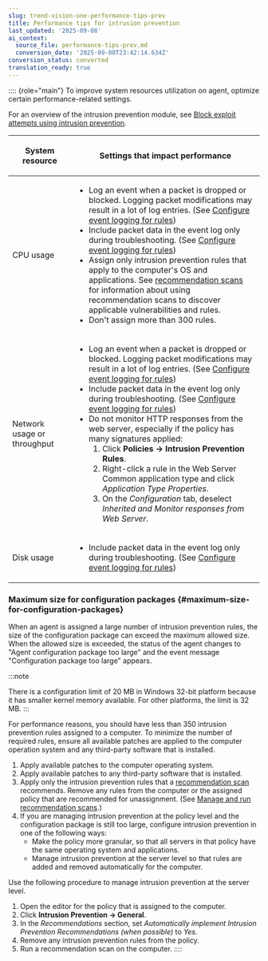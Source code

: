 ```yaml
---
slug: trend-vision-one-performance-tips-prev
title: Performance tips for intrusion prevention
last_updated: '2025-09-08'
ai_context:
  source_file: performance-tips-prev.md
  conversion_date: '2025-09-08T23:42:14.634Z'
conversion_status: converted
translation_ready: true
---
```


:::: {role="main"}
To improve system resources utilization on agent, optimize certain performance-related settings.

For an overview of the intrusion prevention module, see [Block exploit attempts using intrusion prevention](intrusion-prevention.mdx).

<table>
<colgroup>
<col style="width: 25%" />
<col style="width: 75%" />
</colgroup>
<thead>
<tr>
<th><p>System resource</p></th>
<th><p>Settings that impact performance</p></th>
</tr>
</thead>
<tbody>
<tr>
<td><p>CPU usage</p></td>
<td><ul>
<li>Log an event when a packet is dropped or blocked. Logging packet modifications may result in a lot of log entries. (See <a href="trend-vision-one-config-intrusion-prevention-rules">Configure event logging for rules</a>)</li>
<li>Include packet data in the event log only during troubleshooting. (See <a href="trend-vision-one-config-intrusion-prevention-rules">Configure event logging for rules</a>)</li>
<li>Assign only intrusion prevention rules that apply to the computer's OS and applications. See <a href="trend-vision-one-recommendation-scans-intro">recommendation scans</a> for information about using recommendation scans to discover applicable vulnerabilities and rules.</li>
<li>Don't assign more than 300 rules.</li>
</ul></td>
</tr>
<tr>
<td><p>Network usage or throughput</p></td>
<td><ul>
<li>Log an event when a packet is dropped or blocked. Logging packet modifications may result in a lot of log entries. (See <a href="trend-vision-one-config-intrusion-prevention-rules">Configure event logging for rules</a>)</li>
<li>Include packet data in the event log only during troubleshooting. (See <a href="trend-vision-one-config-intrusion-prevention-rules">Configure event logging for rules</a>)</li>
<li>Do not monitor HTTP responses from the web server, especially if the policy has many signatures applied:
<ol>
<li>Click <strong>Policies → Intrusion Prevention Rules</strong>.</li>
<li>Right-click a rule in the Web Server Common application type and click <em>Application Type Properties</em>.</li>
<li>On the <em>Configuration</em> tab, deselect <em>Inherited and Monitor responses from Web Server</em>.</li>
</ol></li>
</ul></td>
</tr>
<tr>
<td><p>Disk usage</p></td>
<td><ul>
<li>Include packet data in the event log only during troubleshooting. (See <a href="trend-vision-one-config-intrusion-prevention-rules">Configure event logging for rules</a>)</li>
</ul></td>
</tr>
</tbody>
</table>

### Maximum size for configuration packages {#maximum-size-for-configuration-packages}

When an agent is assigned a large number of intrusion prevention rules, the size of the configuration package can exceed the maximum allowed size. When the allowed size is exceeded, the status of the agent changes to "Agent configuration package too large" and the event message "Configuration package too large" appears.

:::note

There is a configuration limit of 20 MB in Windows 32-bit platform because it has smaller kernel memory available. For other platforms, the limit is 32 MB.
:::

For performance reasons, you should have less than 350 intrusion prevention rules assigned to a computer. To minimize the number of required rules, ensure all available patches are applied to the computer operation system and any third-party software that is installed.

1.  Apply available patches to the computer operating system.
2.  Apply available patches to any third-party software that is installed.
3.  Apply only the intrusion prevention rules that a [recommendation scan](recommendation-scans-intro.mdx) recommends. Remove any rules from the computer or the assigned policy that are recommended for unassignment. (See [Manage and run recommendation scans](classic-reco-scan.mdx).)
4.  If you are managing intrusion prevention at the policy level and the configuration package is still too large, configure intrusion prevention in one of the following ways:
    - Make the policy more granular, so that all servers in that policy have the same operating system and applications.
    - Manage intrusion prevention at the server level so that rules are added and removed automatically for the computer.

Use the following procedure to manage intrusion prevention at the server level.

1.  Open the editor for the policy that is assigned to the computer.
2.  Click **Intrusion Prevention → General**.
3.  In the *Recommendations* section, set *Automatically implement Intrusion Prevention Recommendations (when possible)* to *Yes*.
4.  Remove any intrusion prevention rules from the policy.
5.  Run a recommendation scan on the computer.
::::
